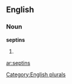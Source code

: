 ==English==

===Noun===
'''septins'''

# {{plural of|[[septin]]}}

[[Category:English plurals]]

[[ar:septins]]